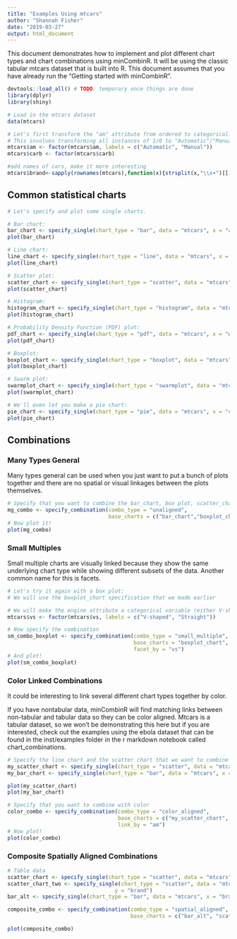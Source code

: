 ```yaml
---
title: "Examples Using mtcars"
author: "Shannah Fisher"
date: "2019-03-27"
output: html_document
---
```


This document demonstrates how to implement and plot different chart types and chart combinations using minCombinR. It will be using the classic tabular mtcars dataset that is built into R. This document assumes that you have already run the "Getting started with minCombinR".


```r

devtools::load_all() # TODO: temporary once things are done
library(dplyr)
library(shiny)

# Load in the mtcars dataset
data(mtcars)

# Let's first transform the "am" attribute from ordered to categorical:
# This involves transforming all instances of 1/0 to "Automatic"/"Manual": 
mtcars$am <- factor(mtcars$am, labels = c("Automatic", "Manual"))
mtcars$carb <- factor(mtcars$carb)

#add names of cars, make it more interesting
mtcars$brand<-sapply(rownames(mtcars),function(x){strsplit(x,"\\s+")[[1]][1]}) %>% unname()

```

## Common statistical charts

```r

# Let's specify and plot some single charts.

# Bar chart:
bar_chart <- specify_single(chart_type = "bar", data = "mtcars", x = "am")
plot(bar_chart)

# Line chart:
line_chart <- specify_single(chart_type = "line", data = "mtcars", x = "mpg", y = "hp")
plot(line_chart)

# Scatter plot:
scatter_chart <- specify_single(chart_type = "scatter", data = "mtcars", x = "mpg", y = "hp")
plot(scatter_chart)

# Histogram:
histogram_chart <- specify_single(chart_type = "histogram", data = "mtcars", x = "mpg")
plot(histogram_chart)

# Probability Density Function (PDF) plot:
pdf_chart <- specify_single(chart_type = "pdf", data = "mtcars", x = "wt")
plot(pdf_chart)

# Boxplot:
boxplot_chart <- specify_single(chart_type = "boxplot", data = "mtcars", x = "am", y = "hp")
plot(boxplot_chart)

# Swarm plot:
swarmplot_chart <- specify_single(chart_type = "swarmplot", data = "mtcars", x = "am", y = "mpg")
plot(swarmplot_chart)

# We'll even let you make a pie chart:
pie_chart <- specify_single(chart_type = "pie", data = "mtcars", x = "carb")
plot(pie_chart)

```

## Combinations

### Many Types General
Many types general can be used when you just want to put a bunch of plots together and there are no spatial or visual linkages between the plots themselves.

```r

# Specify that you want to combine the bar_chart, box plot, scatter_chart and swarmplot_chart
mg_combo <- specify_combination(combo_type = "unaligned", 
                                base_charts = c("bar_chart","boxplot_chart","scatter_chart", "swarmplot_chart"))
# Now plot it!
plot(mg_combo)
```

### Small Multiples
Small multiple charts are visually linked because they show the same underlying chart type while showing different subsets of the data. Another common name for this is facets.


```r
# Let's try it again with a box plot:
# We will use the boxplot_chart specification that we made earlier

# We will make the engine attribute a categorical variable (either V-shaped or Straight) so we can facet using this variable.
mtcars$vs <- factor(mtcars$vs, labels = c("V-shaped", "Straight"))

# Now specify the combination
sm_combo_boxplot <- specify_combination(combo_type = "small_multiple", 
                                        base_charts = "boxplot_chart",
                                        facet_by = "vs")
# And plot!
plot(sm_combo_boxplot)

```
### Color Linked Combinations

It could be interesting to link several different chart types together by color.  

If you have nontabular data, minCombinR will find matching links between non-tabular and tabular data so they can be color aligned. Mtcars is a tabular dataset, so we won't be demonstrating this here but if you are interested, check out the examples using the ebola dataset that can be found in the inst/examples folder in the r markdown notebook called chart_combinations. 

```r
# Specify the line chart and the scatter chart that we want to combine
my_scatter_chart <- specify_single(chart_type = "scatter", data = "mtcars", x = "hp", y = "mpg")
my_bar_chart <- specify_single(chart_type = "bar", data = "mtcars", x = "carb")

plot(my_scatter_chart)
plot(my_bar_chart)

# Specify that you want to combine with color
color_combo <- specify_combination(combo_type = "color_aligned", 
                                   base_charts = c("my_scatter_chart", "my_bar_chart"),
                                   link_by = "am")
# Now plot!
plot(color_combo)
```

### Composite Spatially Aligned Combinations

```r
# Table data
scatter_chart <- specify_single(chart_type = "scatter", data = "mtcars", x = "wt", y = "brand")
scatter_chart_two <- specify_single(chart_type = "scatter", data = "mtcars", x = "wt", 
                                  y = "brand")
bar_alt <- specify_single(chart_type = "bar", data = "mtcars", x = "brand", y = "wt", rm_x_label=TRUE)

composite_combo <- specify_combination(combo_type = "spatial_aligned",
                                       base_charts = c("bar_alt", "scatter_chart", "scatter_chart_two"))

plot(composite_combo)

```
